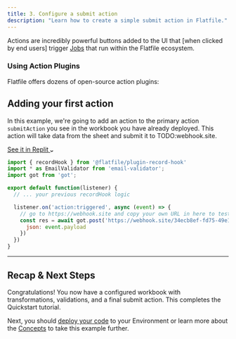 ```yaml
---
title: 3. Configure a submit action
description: "Learn how to create a simple submit action in Flatfile."
---
```


Actions are incredibly powerful buttons added to the UI that [when clicked by end users] trigger <Tooltip tip="Learn about Jobs">[Jobs](../concepts/jobs)</Tooltip> 
that run within the Flatfile ecosystem. 

### Using Action Plugins

Flatfile offers dozens of open-source action plugins: 

<CardGroup cols={3}>
  <Card color="#CB3837" title="@flatfile/plugin-action-download-xlsx" icon="npm" href="https://plugins.flatfile.com">
  </Card>
  <Card color="#CB3837" title="@flatfile/plugin-action-download-zip" icon="npm" href="https://plugins.flatfile.com">
  </Card>
  <Card color="#CB3837" title="@flatfile/plugin-action-postgresql-egress" icon="npm" href="https://plugins.flatfile.com">
  </Card>
</CardGroup>

## Adding your first action 

In this example, we're going to add an action to the primary action `submitAction` you see in the workbook you have already deployed. 
This action will take data from the sheet and submit it to TODO:webhook.site.

<a target="_blank" class="group px-4 py-1.5 relative inline-flex items-center rounded-full shadow-sm text-sm font-medium" 
href="https://replit.com/@flatfile/get-started#index.ts">
    <span class="absolute inset-0 bg-primary-dark rounded-full group-hover:opacity-[0.9]"></span>
    <span class="z-10 mr-2 text-white">See it in Replit</span>
    <svg width="6" height="3" class="h-2 overflow-visible -rotate-90 text-white" aria-hidden="true"><path d="M0 0L3 3L6 0" fill="none" stroke="currentColor" stroke-width="1.5" stroke-linecap="round"></path></svg>
</a>


```js index.js
import { recordHook } from '@flatfile/plugin-record-hook'
import * as EmailValidator from 'email-validator';
import got from 'got';

export default function(listener) {
  // ... your previous recordHook logic

  listener.on('action:triggered', async (event) => {
    // go to https://webhook.site and copy your own URL in here to test with:
    const res = await got.post('https://webhook.site/34ecb8ef-fd75-49e1-8efe-9ff0b6a937be', {
      json: event.payload
    })
  })
}
```

---

## Recap & Next Steps
Congratulations! You now have a configured workbook with transformations, validations, and a final submit action. 
This completes the Quickstart tutorial.

Next, you should [deploy your code](../developer-tools/deploying) to your Environment or 
learn more about the [Concepts](../concepts/spaces) to take this example further.
